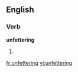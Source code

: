 ==English==

===Verb===
'''unfettering'''

# {{present participle of|unfetter}}

[[fr:unfettering]]
[[vi:unfettering]]